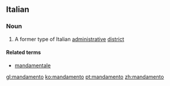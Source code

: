 ==Italian==

===Noun===
{{it-noun|m}}
# A former type of Italian [[administrative]] [[district]]
====Related terms====
* [[mandamentale]]

[[gl:mandamento]]
[[ko:mandamento]]
[[pt:mandamento]]
[[zh:mandamento]]